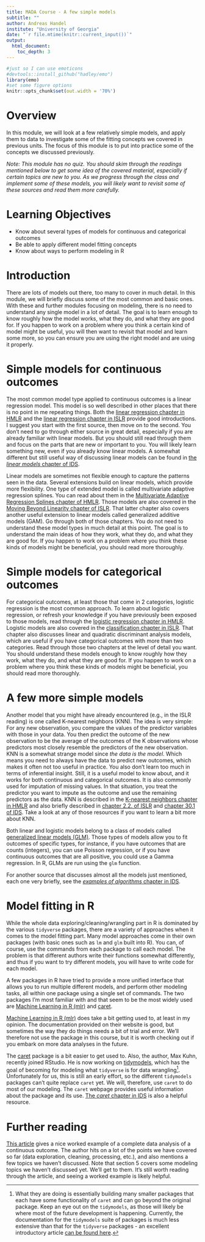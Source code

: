 ```yaml
---
title: MADA Course - A few simple models
subtitle: ""
author: Andreas Handel
institute: "University of Georgia"
date: "`r file.mtime(knitr::current_input())`"
output: 
  html_document:
    toc_depth: 3
---
```


```r
#just so I can use emoticons
#devtools::install_github("hadley/emo")
library(emo)
#set some figure options
knitr::opts_chunk$set(out.width = '70%')
```



# Overview
In this module, we will look at a few relatively simple models, and apply them to data to investigate some of the fitting concepts we covered in previous units. The focus of this module is to put into practice some of the concepts we discussed previously.

_Note: This module has no quiz. You should skim through the readings mentioned below to get some idea of the covered material, especially if certain topics are new to you. As we progress through the class and implement some of these models, you will likely want to revisit some of these sources and read them more carefully._


# Learning Objectives
* Know about several types of models for continuous and categorical outcomes
* Be able to apply different model fitting concepts
* Know about ways to perform modeling in R


# Introduction

There are lots of models out there, too many to cover in much detail. In this module, we will briefly discuss some of the most common and basic ones. With these and further modules focusing on modeling, there is no need to understand any single model in a lot of detail. The goal is to learn enough to know roughly how the model works, what they do, and what they are good for. If you happen to work on a problem where you think a certain kind of model might be useful, you will then want to revisit that model and learn some more, so you can ensure you are using the right model and are using it properly.


# Simple models for continuous outcomes

The most common model type applied to continuous outcomes is a linear regression model. This model is so well described in other places that there is no point in me repeating things. Both the [linear regression chapter in HMLR](https://bradleyboehmke.github.io/HOML/linear-regression.html) and the [linear regression chapter in ISLR](http://faculty.marshall.usc.edu/gareth-james/ISL/) provide good introductions. I suggest you start with the first source, then move on to the second. You don't need to go through either source in great detail, especially if you are already familiar with linear models. But you should still read through them and focus on the parts that are new or important to you. You will likely learn something new, even if you already know linear models. A somewhat different but still useful way of discussing linear models can be found in [the _linear models_ chapter of IDS](https://rafalab.github.io/dsbook/linear-models.html).

Linear models are sometimes not flexible enough to capture the patterns seen in the data. Several extensions build on linear models, which provide more flexibility. One type of extended model is called multivariate adaptive regression splines. You can read about them in the [Multivariate Adaptive Regression Splines chapter of HMLR](https://bradleyboehmke.github.io/HOML/mars.html). Those models are also covered in the [Moving Beyond Linearity chapter of ISLR](http://faculty.marshall.usc.edu/gareth-james/ISL/). That latter chapter also covers another useful extension to linear models called generalized additive models (GAM). Go through both of those chapters. You do not need to understand these model types in much detail at this point. The goal is to understand the main ideas of how they work, what they do, and what they are good for. If you happen to work on a problem where you think these kinds of models might be beneficial, you should read more thoroughly.



# Simple models for categorical outcomes

For categorical outcomes, at least those that come in 2 categories, logistic regression is the most common approach. To learn about logistic regression, or refresh your knowledge if you have previously been exposed to those models, read through the [logistic regression chapter in HMLR](https://bradleyboehmke.github.io/HOML/logistic-regression.html). Logistic models are also covered in the [classification chapter in ISLR](http://faculty.marshall.usc.edu/gareth-james/ISL/). That chapter also discusses linear and quadratic discriminant analysis models, which are useful if you have categorical outcomes with more than two categories. Read through those two chapters at the level of detail you want. You should understand these models enough to know roughly how they work, what they do, and what they are good for. If you happen to work on a problem where you think these kinds of models might be beneficial, you should read more thoroughly.



# A few more simple models 

Another model that you might have already encountered (e.g., in the ISLR reading) is one called K-nearest neighbors (KNN). The idea is very simple: For any new observation, you compare the values of the predictor variables with those in your data. You then predict the outcome of the new observation to be the average of the outcomes of the K observations whose predictors most closely resemble the predictors of the new observation. KNN is a somewhat strange model since _the data is the model_. Which means you need to always have the data to predict new outcomes, which makes it often not too useful in practice. You also don't learn too much in terms of inferential insight. Still, it is a useful model to know about, and it works for both continuous and categorical outcomes. It is also commonly used for imputation of missing values. In that situation, you treat the predictor you want to impute as the outcome and use the remaining predictors as the data. KNN is described in the [K-nearest neighbors chapter in HMLR](https://bradleyboehmke.github.io/HOML/knn.html) and also briefly described in [chapter 2.2. of ISLR](http://faculty.marshall.usc.edu/gareth-james/ISL/) and [chapter 30.1 of IDS](https://rafalab.github.io/dsbook/cross-validation.html). Take a look at any of those resources if you want to learn a bit more about KNN.


Both linear and logistic models belong to a class of models called [generalized linear models (GLM)](https://en.wikipedia.org/wiki/Generalized_linear_model). Those types of models allow you to fit outcomes of specific types, for instance, if you have outcomes that are counts (integers), you can use Poisson regression, or if you have continuous outcomes that are all positive, you could use a Gamma regression. In R, GLMs are run using the `glm` function. 

For another source that discusses almost all the models just mentioned, each one very briefly, see the [_examples of algorithms_ chapter in IDS](https://rafalab.github.io/dsbook/examples-of-algorithms.html).



# Model fitting in R

While the whole data exploring/cleaning/wrangling part in R is dominated by the various `tidyverse` packages, there are a variety of approaches when it comes to the model fitting part. Many model approaches come in their own packages (with basic ones such as `lm` and `glm` built into R). You can, of course, use the commands from each package to call each model. The problem is that different authors write their functions somewhat differently, and thus if you want to try different models, you will have to write code for each model.

A few packages in R have tried to provide a more unified interface that allows you to run multiple different models, and perform other modeling tasks, all within one package using a single set of commands. The two packages I'm most familiar with and that seem to be the most widely used are [Machine Learning in R (mlr)](https://mlr.mlr-org.com/) and [caret](http://topepo.github.io/caret/index.html). 

[Machine Learning in R (mlr)](https://mlr.mlr-org.com/) does take a bit getting used to, at least in my opinion. The documentation provided on their website is good, but sometimes the way they do things needs a bit of trial and error. We'll therefore not use the package in this course, but it is worth checking out if you embark on more data analyses in the future. 

The [caret](http://topepo.github.io/caret/index.html) package is a bit easier to get used to. Also, the author, Max Kuhn, recently joined RStudio. He is now working on [tidymodels](https://github.com/tidymodels/tidymodels), which has the goal of becoming for modeling what `tidyverse` is for data wrangling[^1]. Unfortunately for us, this is still an early effort, so the different `tidymodels` packages can't quite replace `caret` yet. We will, therefore, use `caret` to do most of our modeling. The `caret` webpage provides useful information about the package and its use. [The _caret_ chapter in IDS](https://rafalab.github.io/dsbook/caret.html) is also a helpful resource. 

[^1]: What they are doing is essentially building many smaller packages that each have some functionality of `caret` and can go beyond the original package. Keep an eye out on the `tidymodels`, as those will likely be where most of the future development is happening. Currently, the documentation for the `tidymodels` suite of packages is much less extensive than that for the `tidyverse` packages - an excellent introductory article [can be found here](https://rviews.rstudio.com/2019/06/19/a-gentle-intro-to-tidymodels/).


# Further reading

[This article](https://towardsdatascience.com/a-comprehensive-machine-learning-workflow-with-multiple-modelling-using-caret-and-caretensemble-in-fcbf6d80b5f2
) gives a nice worked example of a complete data analysis of a continuous outcome. The author hits on a lot of the points we have covered so far (data exploration, cleaning, processing, etc.), and also mentions a few topics we haven't discussed. Note that section 5 covers some modeling topics we haven't discussed yet. We'll get to them. It's still worth reading through the article, and seeing a worked example is likely helpful. 

